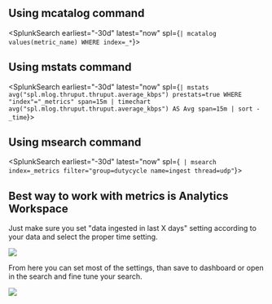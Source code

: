 

## Using mcatalog command
<SplunkSearch earliest="-30d" latest="now" spl={`| mcatalog values(metric_name) WHERE index=_*`}></SplunkSearch>

## Using mstats command
<SplunkSearch earliest="-30d" latest="now" spl={`| mstats avg("spl.mlog.thruput.thruput.average_kbps") prestats=true WHERE "index"="_metrics" span=15m
| timechart avg("spl.mlog.thruput.thruput.average_kbps") AS Avg span=15m
| sort - _time`}>
</SplunkSearch>

## Using msearch command

<SplunkSearch earliest="-30d" latest="now" spl={` | msearch index=_metrics filter="group=dutycycle name=ingest thread=udp"`}> </SplunkSearch>

## Best way to work with metrics is Analytics Workspace 

Just make sure you set "data ingested in last X days" setting according to your data and select the proper time setting. 

![](/static/app/splunk4champions2/images/Analytics1.png)

From here you can set most of the settings, than save to dashboard or open in the search and fine tune your search. 

![](/static/app/splunk4champions2/images/Analytics2.png)


